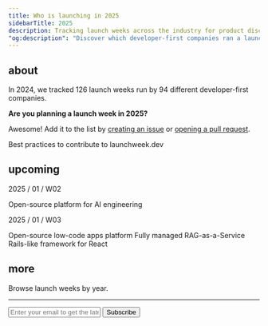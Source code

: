 ```yaml
---
title: Who is launching in 2025
sidebarTitle: 2025
description: Tracking launch weeks across the industry for product discovery and inspiration
"og:description": "Discover which developer-first companies ran a launch week in 2025"
---
```


## about

In 2024, we tracked 126 launch weeks run by 94 different developer-first companies.

**Are you planning a launch week in 2025?**

Awesome! Add it to the list by [creating an issue](https://git.new/lw/issues) or [opening a pull request](https://git.new/lw/pulls).

<Card title="CONTRIBUTING.md" href="new">
  Best practices to contribute to launchweek.dev
</Card>

## upcoming

2025 / 01 / W02

<Card title="OpenLIT Launch Week" href="https://x.com/openlit_io/status/1875539932808409116">
  Open-source platform for AI engineering
</Card>

2025 / 01 / W03

<Card title="Appsmith Advance Winter 2025 Launch Week" href="https://www.appsmith.com/event/appsmith-advance-winter-2025-launch">
  Open-source low-code apps platform
</Card>
<Card title="Ragie Launch Week" href="https://x.com/ragieai/status/1877445370105520349">
  Fully managed RAG-as-a-Service
</Card>
<Card title="Wasp Launch Week 8" href="https://wasp-lang.dev/blog/2025/01/09/wasp-launch-week-8">
  Rails-like framework for React
</Card>

## more

Browse launch weeks by year.

<CardGroup cols={2}>

  <Card title="2024 ->" href="2024" horizontal>
  </Card>
  <Card title="2023 ->" href="2023" horizontal>
  </Card>
  <Card title="2022 ->" href="2022" horizontal>
  </Card>
  <Card title="2021 ->" href="2021" horizontal>
  </Card>
  
</CardGroup>

---

<form
  action="https://buttondown.com/api/emails/embed-subscribe/launchweek.dev"
  method="post"
  target="popupwindow"
  onsubmit="window.open('https://buttondown.com/launchweek.dev', 'popupwindow')"
  class="embeddable-buttondown-form"
>
  <input
    type="email"
    name="email"
    placeholder="Enter your email to get the latest updates"
    id="bd-email"
  />
  <input type="submit" value="Subscribe" />
</form>
